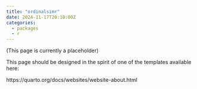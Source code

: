 ```yaml
---
title: "ordinalsimr"
date: 2024-11-17T20:10:00Z
categories:
  - packages
  - r
---
```


(This page is currently a placeholder)

This page should be designed in the spirit of one of the templates available here:

https://quarto.org/docs/websites/website-about.html